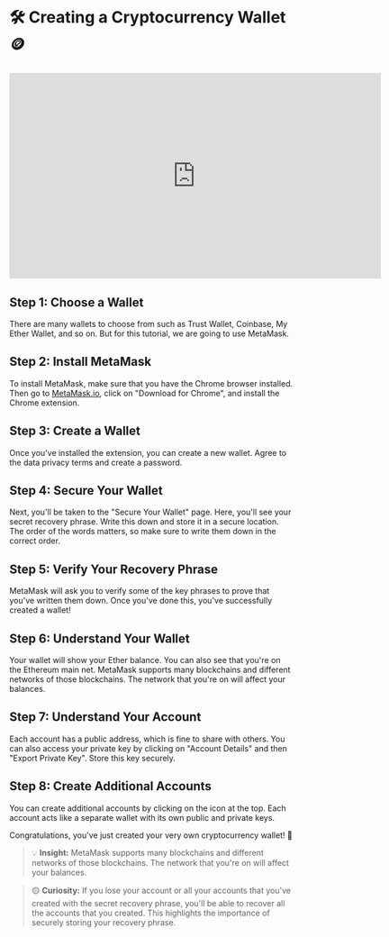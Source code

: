 # 🛠️ Creating a Cryptocurrency Wallet 🪙 
###


<iframe width="660" height="365" src="https://www.youtube.com/embed/7VTmAtmN6sQ" frameborder="0" allow="accelerometer; autoplay; clipboard-write; encrypted-media; gyroscope; picture-in-picture" allowfullscreen></iframe>


## Step 1: Choose a Wallet
There are many wallets to choose from such as Trust Wallet, Coinbase, My Ether Wallet, and so on. But for this tutorial, we are going to use MetaMask. 

## Step 2: Install MetaMask
To install MetaMask, make sure that you have the Chrome browser installed. Then go to [MetaMask.io](https://metamask.io/), click on "Download for Chrome", and install the Chrome extension.

## Step 3: Create a Wallet
Once you've installed the extension, you can create a new wallet. Agree to the data privacy terms and create a password. 

## Step 4: Secure Your Wallet
Next, you'll be taken to the "Secure Your Wallet" page. Here, you'll see your secret recovery phrase. Write this down and store it in a secure location. The order of the words matters, so make sure to write them down in the correct order.

## Step 5: Verify Your Recovery Phrase
MetaMask will ask you to verify some of the key phrases to prove that you've written them down. Once you've done this, you've successfully created a wallet!

## Step 6: Understand Your Wallet
Your wallet will show your Ether balance. You can also see that you're on the Ethereum main net. MetaMask supports many blockchains and different networks of those blockchains. The network that you're on will affect your balances.

## Step 7: Understand Your Account
Each account has a public address, which is fine to share with others. You can also access your private key by clicking on "Account Details" and then "Export Private Key". Store this key securely.

## Step 8: Create Additional Accounts
You can create additional accounts by clicking on the icon at the top. Each account acts like a separate wallet with its own public and private keys.

Congratulations, you've just created your very own cryptocurrency wallet! 🎉

> 💡 **Insight:** MetaMask supports many blockchains and different networks of those blockchains. The network that you're on will affect your balances.

> 🟡 **Curiosity:** If you lose your account or all your accounts that you've created with the secret recovery phrase, you'll be able to recover all the accounts that you created. This highlights the importance of securely storing your recovery phrase.




